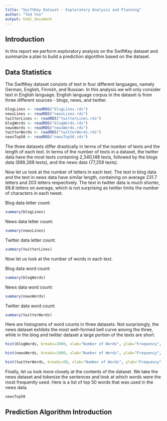 ```yaml
---
title: "SwiftKey Dataset - Exploratory Analysis and Planning"
author: "Ted Yun"
output: html_document
---
```


## Introduction

In this report we perform exploratory analysis on the SwiftKey dataset and summarize a plan to build a prediction algorithm based on the dataset.

## Data Statistics

The SwiftKey dataset consists of text in four different languages, namely German, English, Finnish, and Russian. In this analysis we will only consider text in English language. English language corpus in the dataset is from three different sources - blogs, news, and twitter.

```r
blogLines <- readRDS("blogLines.rds")
newsLines <- readRDS("newsLines.rds")
twitterLines <- readRDS("twitterLines.rds")
blogWords <- readRDS("blogWords.rds")
newsWords <- readRDS("newsWords.rds")
twitterWords <- readRDS("twitterWords.rds")
newsTop50 <- readRDS("newsTop50.rds")
```

The three datasets differ drastically in terms of the number of texts and the length of each text. In terms of the number of texts in a dataset, the twitter data have the most texts containing 2,340,148 texts, followed by the blogs data (899,288 texts), and the news data (77,259 texts).

Now let us look at the number of letters in each text. The text in blog data and the text in news data have similar length, containing on average 231.7 letters and 203 letters respectively. The text in twitter data is much shorter, 68.8 letters on average, which is not surprising as twitter limits the number of characters in each tweet.

Blog data letter count:
```r
summary(blogLines)
```

News data letter count:
```r
summary(newsLines)
```

Twitter data letter count:
```r
summary(twitterLines)
```

Now let us look at the number of words in each text.

Blog data word count:
```r
summary(blogWords)
```

News data word count:
```r
summary(newsWords)
```

Twitter data word count:
```r
summary(twitterWords)
```

Here are histograms of word counts in three datasets. Not surprisingly, the news dataset exhibits the most well-formed bell curve among the three, while in the blog and twitter dataset a large portion of the texts are short.

```r
hist(blogWords, breaks=1000, xlab="Number of Words", ylab="Frequency", main="Word Count in Blog Data", xlim=c(0, 250))
```

```r
hist(newsWords, breaks=1000, xlab="Number of Words", ylab="Frequency", main="Word Count in News Data", xlim=c(0, 150))
```

```r
hist(twitterWords, breaks=50, xlab="Number of Words", ylab="Frequency", main="Word Count in Twitter Data", xlim=c(0, 35))
```

Finally, let us look more closely at the contents of the dataset. We take the news dataset and tokenize the sentences and look at which words were the most frequently used. Here is a list of top 50 words that was used in the news data.

```r
newsTop50
```


## Prediction Algorithm Introduction

